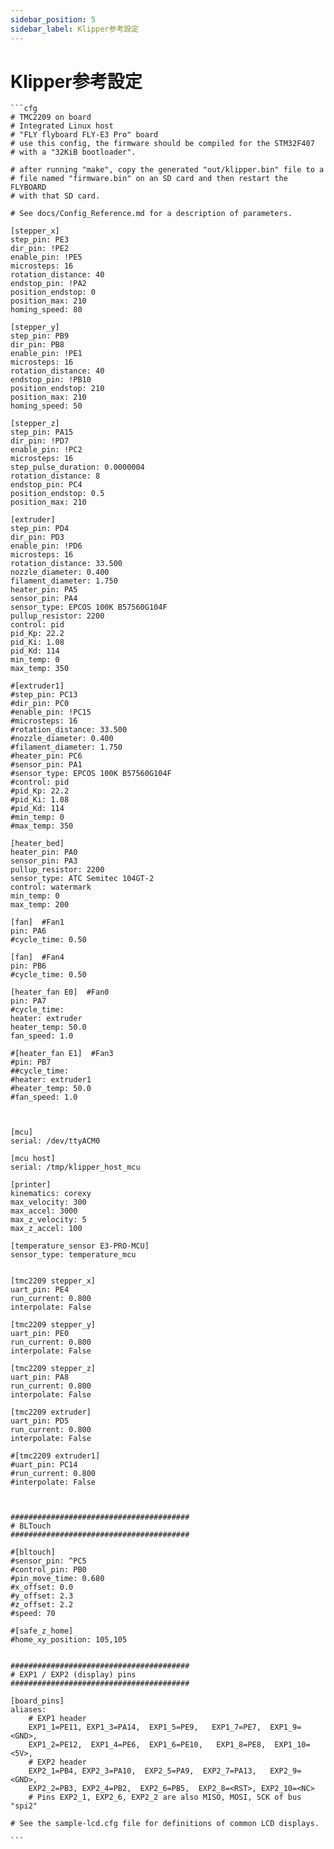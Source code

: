 ```yaml
---
sidebar_position: 5
sidebar_label: Klipper参考設定
---
```


# Klipper参考設定


    ```cfg
    # TMC2209 on board
    # Integrated Linux host
    # "FLY flyboard FLY-E3 Pro" board
    # use this config, the firmware should be compiled for the STM32F407
    # with a "32KiB bootloader".

    # after running "make", copy the generated "out/klipper.bin" file to a
    # file named "firmware.bin" on an SD card and then restart the FLYBOARD
    # with that SD card.

    # See docs/Config_Reference.md for a description of parameters.

    [stepper_x]
    step_pin: PE3
    dir_pin: !PE2
    enable_pin: !PE5
    microsteps: 16
    rotation_distance: 40
    endstop_pin: !PA2
    position_endstop: 0
    position_max: 210
    homing_speed: 80

    [stepper_y]
    step_pin: PB9
    dir_pin: PB8
    enable_pin: !PE1
    microsteps: 16
    rotation_distance: 40
    endstop_pin: !PB10
    position_endstop: 210
    position_max: 210
    homing_speed: 50

    [stepper_z]
    step_pin: PA15
    dir_pin: !PD7
    enable_pin: !PC2
    microsteps: 16
    step_pulse_duration: 0.0000004
    rotation_distance: 8
    endstop_pin: PC4
    position_endstop: 0.5
    position_max: 210

    [extruder]
    step_pin: PD4
    dir_pin: PD3
    enable_pin: !PD6
    microsteps: 16
    rotation_distance: 33.500
    nozzle_diameter: 0.400
    filament_diameter: 1.750
    heater_pin: PA5
    sensor_pin: PA4
    sensor_type: EPCOS 100K B57560G104F
    pullup_resistor: 2200
    control: pid
    pid_Kp: 22.2
    pid_Ki: 1.08
    pid_Kd: 114
    min_temp: 0
    max_temp: 350

    #[extruder1]
    #step_pin: PC13
    #dir_pin: PC0
    #enable_pin: !PC15
    #microsteps: 16
    #rotation_distance: 33.500
    #nozzle_diameter: 0.400
    #filament_diameter: 1.750
    #heater_pin: PC6
    #sensor_pin: PA1
    #sensor_type: EPCOS 100K B57560G104F
    #control: pid
    #pid_Kp: 22.2
    #pid_Ki: 1.08
    #pid_Kd: 114
    #min_temp: 0
    #max_temp: 350

    [heater_bed]
    heater_pin: PA0
    sensor_pin: PA3
    pullup_resistor: 2200
    sensor_type: ATC Semitec 104GT-2
    control: watermark
    min_temp: 0
    max_temp: 200

    [fan]  #Fan1
    pin: PA6
    #cycle_time: 0.50

    [fan]  #Fan4
    pin: PB6
    #cycle_time: 0.50

    [heater_fan E0]  #Fan0
    pin: PA7
    #cycle_time:
    heater: extruder
    heater_temp: 50.0
    fan_speed: 1.0

    #[heater_fan E1]  #Fan3
    #pin: PB7
    ##cycle_time:
    #heater: extruder1
    #heater_temp: 50.0
    #fan_speed: 1.0



    [mcu]
    serial: /dev/ttyACM0

    [mcu host]
    serial: /tmp/klipper_host_mcu

    [printer]
    kinematics: corexy
    max_velocity: 300
    max_accel: 3000
    max_z_velocity: 5
    max_z_accel: 100

    [temperature_sensor E3-PRO-MCU]
    sensor_type: temperature_mcu


    [tmc2209 stepper_x]
    uart_pin: PE4
    run_current: 0.800
    interpolate: False

    [tmc2209 stepper_y]
    uart_pin: PE0
    run_current: 0.800
    interpolate: False

    [tmc2209 stepper_z]
    uart_pin: PA8
    run_current: 0.800
    interpolate: False

    [tmc2209 extruder]
    uart_pin: PD5
    run_current: 0.800
    interpolate: False

    #[tmc2209 extruder1]
    #uart_pin: PC14
    #run_current: 0.800
    #interpolate: False



    ########################################
    # BLTouch
    ########################################

    #[bltouch]
    #sensor_pin: ^PC5
    #control_pin: PB0
    #pin_move_time: 0.680
    #x_offset: 0.0
    #y_offset: 2.3
    #z_offset: 2.2
    #speed: 70

    #[safe_z_home]
    #home_xy_position: 105,105


    ########################################
    # EXP1 / EXP2 (display) pins
    ########################################

    [board_pins]
    aliases:
        # EXP1 header
        EXP1_1=PE11, EXP1_3=PA14,  EXP1_5=PE9,   EXP1_7=PE7,  EXP1_9=<GND>,
        EXP1_2=PE12,  EXP1_4=PE6,  EXP1_6=PE10,   EXP1_8=PE8,  EXP1_10=<5V>,
        # EXP2 header
        EXP2_1=PB4, EXP2_3=PA10,  EXP2_5=PA9,  EXP2_7=PA13,   EXP2_9=<GND>,
        EXP2_2=PB3, EXP2_4=PB2,  EXP2_6=PB5,  EXP2_8=<RST>, EXP2_10=<NC>
        # Pins EXP2_1, EXP2_6, EXP2_2 are also MISO, MOSI, SCK of bus "spi2"

    # See the sample-lcd.cfg file for definitions of common LCD displays.

    ```
